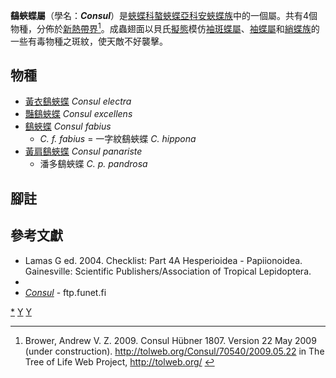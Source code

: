 {{NoteTA|G1=Butterfly}}
{{Automatic Taxobox
| taxon = Consul
| authority = Hübner, [1807]
| image = Nymphalidae - Consul fabius.jpg
| image_caption = [[鷂蛺蝶|鷂蛺蝶]]<br />''Consul fabius''
| type_species = [[鷂蛺蝶|鷂蛺蝶]]<br />''Paphia fabius''
| type_species_authority = Cramer, [1775]
| subdivision_ranks = 物種
| subdivision = 共4種，詳閱正文。
| synonyms = 
* ''Consul'' <small>Hübner, [1806]</small>
* ''Protogonius'' <small>Hübner, [1819]</small>
* ''Fabius'' <small>Duncan, 1837</small>
* ''Helicodes'' <small>Doubleday, 1844</small>
* ''Helicodes'' <small>Boisduval, 1870</small>
}}

'''鷂蛺蝶屬'''（學名：'''''Consul'''''）是[[蛺蝶科|蛺蝶科]][[螯蛺蝶亞科|螯蛺蝶亞科]][[安蛺蝶族|安蛺蝶族]]中的一個屬。共有4個物種，分佈於[[新熱帶界|新熱帶界]]<ref name=tol>Brower, Andrew V. Z. 2009. Consul Hübner 1807. Version 22 May 2009 (under construction). http://tolweb.org/Consul/70540/2009.05.22 {{Wayback|url=http://tolweb.org/Consul/70540/2009.05.22 |date=20160602195617 }} in The Tree of Life Web Project, http://tolweb.org/ {{Wayback|url=http://tolweb.org/ |date=20110515100516 }} {{en}}</ref>。成蟲翅面以貝氏[[擬態|擬態]]模仿[[袖斑蝶屬|袖斑蝶屬]]、[[袖蝶屬|袖蝶屬]]和[[綃蝶族|綃蝶族]]的一些有毒物種之斑紋，使天敵不好襲擊。

== 物種 ==
* [[黃衣鷂蛺蝶|黃衣鷂蛺蝶]] ''Consul electra''
* [[豔鷂蛺蝶|豔鷂蛺蝶]] ''Consul excellens''
* [[鷂蛺蝶|鷂蛺蝶]] ''Consul fabius''
** ''C. f. fabius'' = 一字紋鷂蛺蝶 ''C. hippona''
* [[黃肩鷂蛺蝶|黃肩鷂蛺蝶]] ''Consul panariste''
** 潘多鷂蛺蝶 ''C. p. pandrosa''
<!--
== 圖集 ==
<gallery>
</gallery>
-->
== 腳註 ==
{{reflist}}

== 參考文獻 ==
{{Commons category| Consul}}
* Lamas G ed. 2004. Checklist: Part 4A Hesperioidea - Papiionoidea. Gainesville: Scientific Publishers/Association of Tropical Lepidoptera.
* {{Cite book | author = 寿建新 周尧 李宇飞 | title = 世界蝴蝶分類名錄 | location = 中國 | publisher = 陝西科學技術出版社 | date = 2006-04-01 | ISBN = 9787536936768 | language= zh-hans }}
* [http://ftp.funet.fi/pub/sci/bio/life/insecta/lepidoptera/ditrysia/papilionoidea/nymphalidae/charaxinae/consul/ ''Consul'']{{Wayback|url=http://ftp.funet.fi/pub/sci/bio/life/insecta/lepidoptera/ditrysia/papilionoidea/nymphalidae/charaxinae/consul/ |date=20170207112921 }} - ftp.funet.fi

{{螯蛺蝶亞科}}
{{Taxonbar}}
[[Category:鷂蛺蝶屬|*]]
[[Category:安蛺蝶族|Y]]
[[Category:_1807年描述的分类群|Y]]